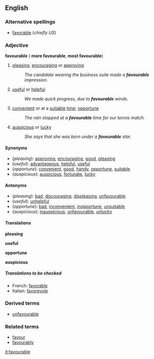 ==English==
===Alternative spellings===
*[[favorable]] (''chiefly US'')

===Adjective===
'''favourable''' ({{compar}} '''more favourable''', {{superl}} '''most favourable''')

#[[pleasing]], [[encouraging]] or [[approving]]
#:''The candidate wearing the business suite made a '''favourable''' impression.''
#[[useful]] or [[helpful]]
#:''We made quick progress, due to '''favourable''' winds.''
#[[convenient]] or at a [[suitable]] [[time]]; [[opportune]]
#:''The rain stopped at a '''favourable''' time for our tennis match.''
#[[auspicious]] or [[lucky]]
#:''She says that she was born under a '''favourable''' star.''

====Synonyms====
*(''pleasing''): [[approving]], [[encouraging]], [[good]], [[pleasing]]
*(''useful''): [[advantageous]], [[helpful]], [[useful]]
*(''opportune''): [[convenient]], [[good]], [[handy]], [[opportune]], [[suitable]]
*(''auspicious''): [[auspicious]], [[fortunate]], [[lucky]]

====Antonyms====
*(''pleasing''): [[bad]], [[discouraging]], [[displeasing]], [[unfavourable]]
*(''useful''): [[unhelpful]]
*(''opportune''): [[bad]], [[inconvenient]], [[inopportune]], [[unsuitable]]
*(''auspicious''): [[inauspicious]], [[unfavourable]], [[unlucky]]

====Translations====
'''pleasing'''
{{top}}
{{mid}}
{{bottom}}

'''useful'''
{{top}}
{{mid}}
{{bottom}}

'''opportune'''
{{top}}
{{mid}}
{{bottom}}

'''auspicious'''
{{top}}
{{mid}}
{{bottom}}

=====Translations to be checked=====
<!--Remove this section once all of the translations below have been moved into the tables above.-->
{{checktrans}}

*French: [[favorable]]
*Italian: [[favorevole]]

===Derived terms===
*[[unfavourable]]

===Related terms===
*[[favour]]
*[[favourably]]

[[it:favourable]]